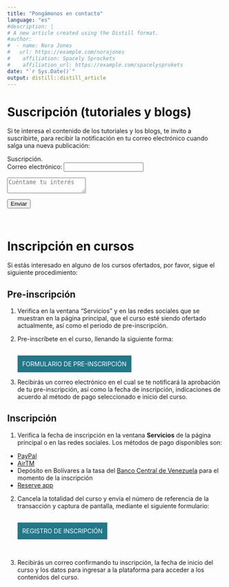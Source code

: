 ```yaml
---
title: "Pongámonos en contacto"
language: "es"
#description: |
# A new article created using the Distill format.
#author:
#  - name: Nora Jones 
#   url: https://example.com/norajones
#    affiliation: Spacely Sprockets
#    affiliation_url: https://example.com/spacelysprokets
date: "`r Sys.Date()`"
output: distill::distill_article
---
```


<!-- Google tag (gtag.js) -->
<script async src="https://www.googletagmanager.com/gtag/js?id=G-79ZMSKS60W"></script>
<script>
  window.dataLayer = window.dataLayer || [];
  function gtag(){dataLayer.push(arguments);}
  gtag('js', new Date());

  gtag('config', 'G-79ZMSKS60W');
</script>

# Suscripción (tutoriales y blogs)

Si te interesa el contenido de los tutoriales y los blogs, te invito a suscribirte, para recibir la notificación en tu correo electrónico cuando salga una nueva publicación:

<!-- modify this form HTML and place wherever you want your form -->

<form
  action="https://formspree.io/f/mleyqbvk"
  method="POST"
>
  <label>
    Suscripción.
  </label><br />
  <label>
    Correo electrónico:
    <input type="email" name="email">
  </label><br />
  <p><textarea name="Mensaje" placeholder="Cuéntame tu interés"></textarea></p>
  <!-- your other form fields go here -->
  <button type="submit">Enviar</button>
</form><br />


# Inscripción en cursos

Si estás interesado en alguno de los cursos ofertados, por favor, sigue el siguiente procedimiento:

## Pre-inscripción

1. Verifica en la ventana "Servicios" y en las redes sociales que se muestran en la página principal, que el curso esté siendo ofertado actualmente, así como el periodo de pre-inscripción.

2. Pre-inscríbete en el curso, llenando la siguiente forma:


    <script src ="https://form.jotform.com/static/feedback2.js" type="text/javascript"></script>
    <script type="text/javascript">
        var JFL_233492745116054 = new JotformFeedback({
          formId: '233492745116054',
          base: 'https://form.jotform.com/',
          windowTitle: 'Formulario de pre-inscripción',
          backgroundColor: '#278',
          fontColor: '#FFFFFF',
          type: '0',
          height: 500,
          width: 700,
          openOnLoad: false
        });
    </script>
    <script type="text/javascript">
    var ifr = document.getElementById("lightbox-233492745116054");
    if (ifr) {
      var src = ifr.src;
      var iframeParams = [];
      if (window.location.href && window.location.href.indexOf("?") > -1) {
        iframeParams = iframeParams.concat(window.location.href.substr(window.location.href.indexOf("?") + 1).split('&'));
      }
      if (src && src.indexOf("?") > -1) {
        iframeParams = iframeParams.concat(src.substr(src.indexOf("?") + 1).split("&"));
        src = src.substr(0, src.indexOf("?"))
      }
      iframeParams.push("isIframeEmbed=1");
      ifr.src = src + "?" + iframeParams.join('&');
    }
    window.handleIFrameMessage = function(e) {
      if (typeof e.data === 'object') { return; }
      var args = e.data.split(":");
      if (args.length > 2) { iframe = document.getElementById("lightbox-" + args[(args.length - 1)]); } else { iframe = document.getElementById("lightbox"); }
      if (!iframe) { return; }
      switch (args[0]) {
        case "scrollIntoView":
          iframe.scrollIntoView();
          break;
        case "setHeight":
          iframe.style.height = args[1] + "px";
          if (!isNaN(args[1]) && parseInt(iframe.style.minHeight) > parseInt(args[1])) {
            iframe.style.minHeight = args[1] + "px";
          }
          break;
        case "collapseErrorPage":
          if (iframe.clientHeight > window.innerHeight) {
            iframe.style.height = window.innerHeight + "px";
          }
          break;
        case "reloadPage":
          window.location.reload();
          break;
        case "loadScript":
          if( !window.isPermitted(e.origin, ['jotform.com', 'jotform.pro']) ) { break; }
          var src = args[1];
          if (args.length > 3) {
              src = args[1] + ':' + args[2];
          }
          var script = document.createElement('script');
          script.src = src;
          script.type = 'text/javascript';
          document.body.appendChild(script);
          break;
        case "exitFullscreen":
          if      (window.document.exitFullscreen)        window.document.exitFullscreen();
          else if (window.document.mozCancelFullScreen)   window.document.mozCancelFullScreen();
          else if (window.document.mozCancelFullscreen)   window.document.mozCancelFullScreen();
          else if (window.document.webkitExitFullscreen)  window.document.webkitExitFullscreen();
          else if (window.document.msExitFullscreen)      window.document.msExitFullscreen();
          break;
      }
      var isJotForm = (e.origin.indexOf("jotform") > -1) ? true : false;
      if(isJotForm && "contentWindow" in iframe && "postMessage" in iframe.contentWindow) {
        var urls = {"docurl":encodeURIComponent(document.URL),"referrer":encodeURIComponent(document.referrer)};
        iframe.contentWindow.postMessage(JSON.stringify({"type":"urls","value":urls}), "*");
      }
    };
    window.isPermitted = function(originUrl, whitelisted_domains) {
      var url = document.createElement('a');
      url.href = originUrl;
      var hostname = url.hostname;
      var result = false;
      if( typeof hostname !== 'undefined' ) {
        whitelisted_domains.forEach(function(element) {
            if( hostname.slice((-1 * element.length - 1)) === '.'.concat(element) ||  hostname === element ) {
                result = true;
            }
        });
        return result;
      }
    };
    if (window.addEventListener) {
      window.addEventListener("message", handleIFrameMessage, false);
    } else if (window.attachEvent) {
      window.attachEvent("onmessage", handleIFrameMessage);
    }
    </script>
      <a class="btn lightbox-233492745116054" 
      style="
      margin-top: 16px;
      text-transform: uppercase;
      font-size: 14px;
      text-decoration: none;
      cursor: pointer;
      display: inline-block;
      padding: 10px;
      font-family: inherit;
      text-shadow: none;
      user-select: none;
      transition: all,.1s,ease-in;
      background-color: #278;
      border: 1px solid #278;
      color: #FFFFFF;
      ">
        Formulario de pre-inscripción
      </a>
 <br />  

3. Recibirás un correo electrónico en el cual se te notificará la aprobación de tu pre-inscripción, así como la fecha de inscripción, indicaciones de acuerdo al método de pago seleccionado e inicio del curso.

## Inscripción

1. Verifica la fecha de inscripción en la ventana **Servicios** de la página principal o en las redes sociales. Los métodos de pago disponibles son:

  * [PayPal](https://www.paypal.com/ve/home)
  * [AirTM](https://www.airtm.com/es/)
  * Depósito en Bolívares a la tasa del [Banco Central de Venezuela](https://bcv.org.ve/) para el momento de la inscripción
  * [Reserve app](https://reserve.org/)
  
2. Cancela la totalidad del curso y envía el número de referencia de la transacción y captura de pantalla, mediante el siguiente formulario:


    <script src ="https://form.jotform.com/static/feedback2.js" type="text/javascript"></script>
    <script type="text/javascript">
        var JFL_233482485849067 = new JotformFeedback({
          formId: '233482485849067',
          base: 'https://form.jotform.com/',
          windowTitle: 'Registro de inscripción',
          backgroundColor: '#278',
          fontColor: '#FFFFFF',
          type: 'false',
          height: 500,
          width: 700,
          openOnLoad: false
        });
    </script>
    <script type="text/javascript">
    var ifr = document.getElementById("lightbox-233482485849067");
    if (ifr) {
      var src = ifr.src;
      var iframeParams = [];
      if (window.location.href && window.location.href.indexOf("?") > -1) {
        iframeParams = iframeParams.concat(window.location.href.substr(window.location.href.indexOf("?") + 1).split('&'));
      }
      if (src && src.indexOf("?") > -1) {
        iframeParams = iframeParams.concat(src.substr(src.indexOf("?") + 1).split("&"));
        src = src.substr(0, src.indexOf("?"))
      }
      iframeParams.push("isIframeEmbed=1");
      ifr.src = src + "?" + iframeParams.join('&');
    }
    window.handleIFrameMessage = function(e) {
      if (typeof e.data === 'object') { return; }
      var args = e.data.split(":");
      if (args.length > 2) { iframe = document.getElementById("lightbox-" + args[(args.length - 1)]); } else { iframe = document.getElementById("lightbox"); }
      if (!iframe) { return; }
      switch (args[0]) {
        case "scrollIntoView":
          iframe.scrollIntoView();
          break;
        case "setHeight":
          iframe.style.height = args[1] + "px";
          if (!isNaN(args[1]) && parseInt(iframe.style.minHeight) > parseInt(args[1])) {
            iframe.style.minHeight = args[1] + "px";
          }
          break;
        case "collapseErrorPage":
          if (iframe.clientHeight > window.innerHeight) {
            iframe.style.height = window.innerHeight + "px";
          }
          break;
        case "reloadPage":
          window.location.reload();
          break;
        case "loadScript":
          if( !window.isPermitted(e.origin, ['jotform.com', 'jotform.pro']) ) { break; }
          var src = args[1];
          if (args.length > 3) {
              src = args[1] + ':' + args[2];
          }
          var script = document.createElement('script');
          script.src = src;
          script.type = 'text/javascript';
          document.body.appendChild(script);
          break;
        case "exitFullscreen":
          if      (window.document.exitFullscreen)        window.document.exitFullscreen();
          else if (window.document.mozCancelFullScreen)   window.document.mozCancelFullScreen();
          else if (window.document.mozCancelFullscreen)   window.document.mozCancelFullScreen();
          else if (window.document.webkitExitFullscreen)  window.document.webkitExitFullscreen();
          else if (window.document.msExitFullscreen)      window.document.msExitFullscreen();
          break;
      }
      var isJotForm = (e.origin.indexOf("jotform") > -1) ? true : false;
      if(isJotForm && "contentWindow" in iframe && "postMessage" in iframe.contentWindow) {
        var urls = {"docurl":encodeURIComponent(document.URL),"referrer":encodeURIComponent(document.referrer)};
        iframe.contentWindow.postMessage(JSON.stringify({"type":"urls","value":urls}), "*");
      }
    };
    window.isPermitted = function(originUrl, whitelisted_domains) {
      var url = document.createElement('a');
      url.href = originUrl;
      var hostname = url.hostname;
      var result = false;
      if( typeof hostname !== 'undefined' ) {
        whitelisted_domains.forEach(function(element) {
            if( hostname.slice((-1 * element.length - 1)) === '.'.concat(element) ||  hostname === element ) {
                result = true;
            }
        });
        return result;
      }
    };
    if (window.addEventListener) {
      window.addEventListener("message", handleIFrameMessage, false);
    } else if (window.attachEvent) {
      window.attachEvent("onmessage", handleIFrameMessage);
    }
    </script>
      <a class="btn lightbox-233482485849067" 
      style="
      margin-top: 16px;
      text-transform: uppercase;
      font-size: 14px;
      text-decoration: none;
      cursor: pointer;
      display: inline-block;
      padding: 10px;
      font-family: inherit;
      text-shadow: none;
      user-select: none;
      transition: all,.1s,ease-in;
      background-color: #278;
      border: 1px solid #278;
      color: #FFFFFF;
      ">
        Registro de inscripción
      </a>

<br />

3. Recibirás un correo confirmando tu inscripción, la fecha de inicio del curso y los datos para ingresar a la plataforma para acceder a los contenidos del curso.

<br />